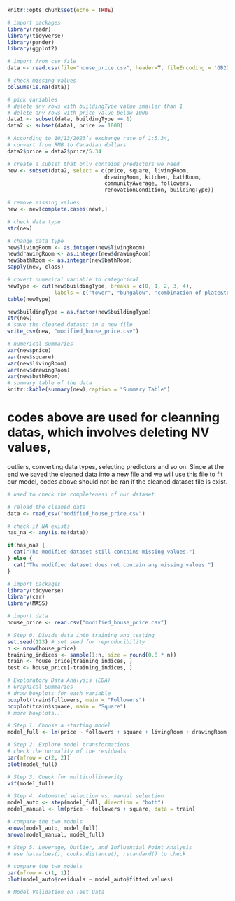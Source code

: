 
```r
knitr::opts_chunk$set(echo = TRUE)
```

```r
# import packages
library(readr)
library(tidyverse)
library(pander)
library(ggplot2)
```

```r
# import from csv file
data <- read.csv(file="house_price.csv", header=T, fileEncoding = 'GB2312')

# check missing values
colSums(is.na(data))

# pick variables
# delete any rows with buildingType value smaller than 1
# delete any rows with price value below 1000
data1 <- subset(data, buildingType >= 1)
data2 <- subset(data1, price >= 1000)

# According to 10/13/2023’s exchange rate of 1:5.34,
# convert from RMB to Canadian dollars
data2$price = data2$price/5.34

# create a subset that only contains predictors we need
new <- subset(data2, select = c(price, square, livingRoom,
                               drawingRoom, kitchen, bathRoom, 
                               communityAverage, followers, 
                               renovationCondition, buildingType))

# remove missing values
new <- new[complete.cases(new),]

```

```r
# check data type
str(new)

# change data type
new$livingRoom <- as.integer(new$livingRoom)
new$drawingRoom <- as.integer(new$drawingRoom)
new$bathRoom <- as.integer(new$bathRoom)
sapply(new, class)
```

```r
# covert numerical variable to categorical
newType <- cut(new$buildingType, breaks = c(0, 1, 2, 3, 4), 
               labels = c("tower", "bungalow", "combination of plate&tower", "plate"))
table(newType)

new$buildingType = as.factor(new$buildingType)
str(new)
# save the cleaned dataset in a new file
write_csv(new, "modified_house_price.csv")
```

```r
# numerical summaries
var(new$price)
var(new$square)
var(new$livingRoom)
var(new$drawingRoom)
var(new$bathRoom)
# summary table of the data
knitr::kable(summary(new),caption = "Summary Table")
```

# codes above are used for cleanning datas, which involves deleting NV values, 
outliers, converting data types, selecting predictors and so on. Since at the
end we saved the cleaned data into a new file and we will use this file to fit
our model, codes above should not be ran if the cleaned dataset file is exist.

```r
# used to check the completeness of our dataset

# reload the cleaned data
data <- read_csv("modified_house_price.csv")

# check if NA exists
has_na <- any(is.na(data))

if(has_na) {
  cat("The modified dataset still contains missing values.")
} else {
  cat("The modified dataset does not contain any missing values.")
}

```

```r
# import packages
library(tidyverse)
library(car)
library(MASS)

# import data
house_price <- read.csv("modified_house_price.csv")

# Step 0: Divide data into training and testing
set.seed(123) # set seed for reproducibility
n <- nrow(house_price)
training_indices <- sample(1:n, size = round(0.8 * n))
train <- house_price[training_indices, ]
test <- house_price[-training_indices, ]

# Exploratory Data Analysis (EDA)
# Graphical Summaries
# draw boxplots for each variable
boxplot(train$followers, main = "Followers")
boxplot(train$square, main = "Square")
# more boxplots...

# Step 1: Choose a starting model
model_full <- lm(price ~ followers + square + livingRoom + drawingRoom + kitchen + bathRoom + buildingType + communityAverage + renovationCondition, data = train)

# Step 2: Explore model transformations
# check the normality of the residuals
par(mfrow = c(2, 2))
plot(model_full)

# Step 3: Check for multicollinearity
vif(model_full)

# Step 4: Automated selection vs. manual selection
model_auto <- step(model_full, direction = "both")
model_manual <- lm(price ~ followers + square, data = train)

# compare the two models
anova(model_auto, model_full)
anova(model_manual, model_full)

# Step 5: Leverage, Outlier, and Influential Point Analysis
# use hatvalues(), cooks.distance(), rstandard() to check

# compare the two models
par(mfrow = c(1, 1))
plot(model_auto$residuals ~ model_auto$fitted.values)

# Model Validation on Test Data


```